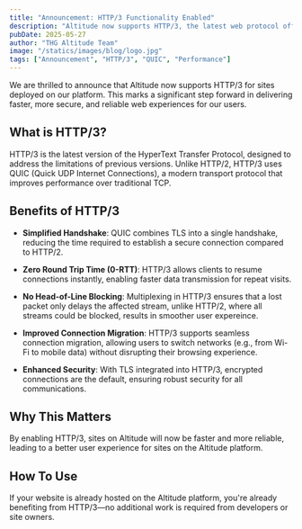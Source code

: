 ```yaml
---
title: "Announcement: HTTP/3 Functionality Enabled"
description: "Altitude now supports HTTP/3, the latest web protocol offering faster load times, improved security, and better performance for your sites."
pubDate: 2025-05-27
author: "THG Altitude Team"
image: "/statics/images/blog/logo.jpg"
tags: ["Announcement", "HTTP/3", "QUIC", "Performance"]
---
```


We are thrilled to announce that Altitude now supports HTTP/3 for sites deployed on our platform. This marks a significant step forward in delivering faster, more secure, and reliable web experiences for our users.

## What is HTTP/3?

HTTP/3 is the latest version of the HyperText Transfer Protocol, designed to address the limitations of previous versions. Unlike HTTP/2, HTTP/3 uses QUIC (Quick UDP Internet Connections), a modern transport protocol that improves performance over traditional TCP.

## Benefits of HTTP/3

- **Simplified Handshake**: QUIC combines TLS into a single handshake, reducing the time required to establish a secure connection compared to HTTP/2.

- **Zero Round Trip Time (0-RTT)**: HTTP/3 allows clients to resume connections instantly, enabling faster data transmission for repeat visits.

- **No Head-of-Line Blocking**: Multiplexing in HTTP/3 ensures that a lost packet only delays the affected stream, unlike HTTP/2, where all streams could be blocked, results in smoother user expereince.

- **Improved Connection Migration**: HTTP/3 supports seamless connection migration, allowing users to switch networks (e.g., from Wi-Fi to mobile data) without disrupting their browsing experience.

- **Enhanced Security**: With TLS integrated into HTTP/3, encrypted connections are the default, ensuring robust security for all communications.

## Why This Matters

By enabling HTTP/3, sites on Altitude will now be faster and more reliable, leading to a better user experience for sites on the Altitude platform.

## How To Use

If your website is already hosted on the Altitude platform, you're already benefiting from HTTP/3—no additional work is required from developers or site owners. 





